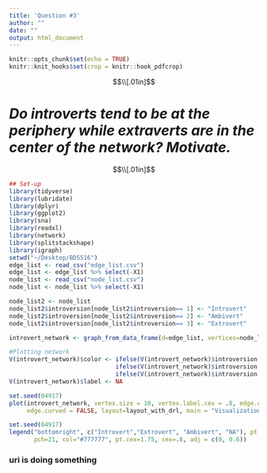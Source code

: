 ```yaml
---
title: 'Question #3'
author: ""
date: ""
output: html_document
---
```



```r
knitr::opts_chunk$set(echo = TRUE)
knitr::knit_hooks$set(crop = knitr::hook_pdfcrop)
```

$$\\[.01in]$$

# *Do introverts tend to be at the periphery while extraverts are in the center of the network? Motivate.*


$$\\[.01in]$$


```r
## Set-up
library(tidyverse)
library(lubridate)
library(dplyr)
library(ggplot2)
library(sna)
library(readxl)
library(network)
library(splitstackshape)
library(igraph)
setwd("~/Desktop/BDS516")
edge_list <- read_csv("edge_list.csv")
edge_list <- edge_list %>% select(-X1)
node_list <- read_csv("node_list.csv")
node_list <- node_list %>% select(-X1)
```

```r
node_list2 <- node_list
node_list2$introversion[node_list2$introversion== 1] <- "Introvert"  
node_list2$introversion[node_list2$introversion== 2] <- "Ambivert"  
node_list2$introversion[node_list2$introversion== 3] <- "Extrovert"  

introvert_network <- graph_from_data_frame(d=edge_list, vertices=node_list2, directed=F)

#Plotting network
V(introvert_network)$color <- ifelse(V(introvert_network)$introversion == "Introvert", "lightblue",
                              ifelse(V(introvert_network)$introversion == "Extrovert", "darkred",
                              ifelse(V(introvert_network)$introversion == "Ambivert", "purple", "grey")))
V(introvert_network)$label <- NA

set.seed(04917)
plot(introvert_network, vertex.size = 10, vertex.label.cex = .8, edge.color = "black", 
     edge.curved = FALSE, layout=layout_with_drl, main = "Visualization of BDS 516 Social Network", font.main = 3.5)

set.seed(04917)
legend("bottomright", c("Introvert","Extrovert", "Ambivert", "NA"), pt.bg=c("lightblue","darkred","purple", "white"),
       pch=21, col="#777777", pt.cex=1.75, cex=.8, adj = c(0, 0.6))
```


### uri is doing something
















